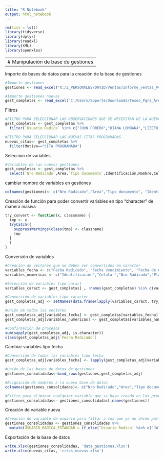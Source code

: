```yaml
---
title: "R Notebook"
output: html_notebook
---
```




```r
rm(list = ls())
library(tidyverse)
library(dplyr)
library(readxl)
library(XML)
library(openxlsx)
```

-----------------------------
# Manipulación de base de gestiones
-----------------------------


Importe de bases de datos para la creación de la base de gestiones
```r
#Importe gestiones
gestiones <- read_excel("X:/Z_PERSONALES/DAVID/Ventas/Informe_ventas_V4_SF_Febrero.xlsx",  sheet = "Gestiones_est")

#Importe gestiones nuevas
gest_completas <- read_excel("C:/Users/Soporte/Downloads/Teseo_Pqrs_Areas_20240207_082758.xlsx")
```
Filtros
```r
#FILTRO PARA SELECCIONAR LAS OBSERVACIONES QUE SE NECESITAN DE LA NUEVA BASE
gest_completas <- gest_completas %>%
  filter(`Usuario Radica` %in% c("JHON FORERO","DIANA LOMBANA","LIZETH BELTRAN","CAROLINA CIFUENTES","LAURA APONTE","LAURA RODRIGUEZ","LINA CONTRERAS"))

#FILTRO PARA SELECCIONAR LAS NUEVAS CITAS PROGRAMADAS
nuevas_citas<- gest_completas %>% 
  filter(Motivo=="CITA PROGRAMADA")

```

Seleccion de variables
```r
#Variables de las nuevas gestiones
gest_completas <- gest_completas %>% 
  select(`Nro Radicado`,Area,`Tipo documento`,Identificación,Nombre,Celular,`Tipo Paciente`,`Nro Obligación`,Email,Clinica...10,`Canal Ingreso`,`Tipificación General`,Motivo,Submotivo,Solicitud,Estado,Plazo,`Fecha Radicado`,`Fecha Vencimiento`,`Dia Transcurrido`,`Horas Transcurridas`,`Respuesta Gestión`,`Fecha de Cierre`,`Usuario Radica`,`Usuario Finaliza`,Clinica...40,`Documento Paciente`,`Fecha`,`Hora`,`Nombre Paciente`)

```

cambiar nombre de variables en gestiones
```r
colnames(gestiones)<- c("Nro Radicado","Area","Tipo documento", "Identificación", "Nombre", "Celular", "Tipo Paciente","Nro Obligación","Email","Clinica...10","Canal Ingreso","Tipificación General","Motivo","Submotivo","Solicitud","Estado","Plazo","Fecha Radicado","Fecha Vencimiento","Dia Transcurrido","Horas Transcurridas","Respuesta Gestión","Fecha de Cierre","Usuario Radica","Usuario Finaliza","Clinica...40","Documento Paciente","Fecha Cita","Hora Cita","Nombre Paciente","Seleccion Clinica","USUARIO_RADICA_ESTANDAR")
```

Creación de función para poder convertir variables en tipo "character" de manera masiva
```r
try_convert <- function(x, classname) {
  tmp <- x
  tryCatch({
    suppressWarnings(class(tmp) <- classname)
    tmp
  }
  )
}
```

Conversión de variables
```r
#Creación de vectores que no deben ser convertidos en caracter
variables_fecha <- c("Fecha Radicado", "Fecha Vencimiento", "Fecha de Cierre")
variables_numericas <- c("Identificación","Celular","Nro Radicado","Plazo","Dia Transcurrido","Horas Transcurridas", "Documento Paciente")

#Selección de variables tipo caract
variables_caract <- gest_completas[ , !names(gest_completas) %in% c(variables_fecha,variables_numericas)]

#Conversión de variables tipo caracter
gest_completas_adj <- setNames(data.frame(lapply(variables_caract, try_convert, "character")), colnames(variables_caract))

#Unión de todos los vectores
gest_completas_adj[variables_fecha] <- gest_completas[variables_fecha]
gest_completas_adj[variables_numericas] <- gest_completas[variables_numericas]

#Confirmación de procesos
sum(sapply(gest_completas_adj, is.character))
class(gest_completas_adj$`Fecha Radicado`)
```
Cambiar variables tipo fecha
```r
#Conversión de todas las variables tipo fecha
gest_completas_adj[variables_fecha] <- lapply(gest_completas_adj[variables_fecha], convertToDate)

```


```r
#Unión de las bases de datos de gestiones
gestiones_consolidadas<-bind_rows(gestiones,gest_completas_adj)
```

```r
#Asignación de nombres a la nueva base de datos
colnames(gestiones_consolidadas)<- c("Nro Radicado","Area","Tipo documento", "Identificación", "Nombre", "Celular", "Tipo Paciente","Nro Obligación","Email","Clinica...10","Canal Ingreso","Tipificación General","Motivo","Submotivo","Solicitud","Estado","Plazo","Fecha Radicado","Fecha Vencimiento","Dia Transcurrido","Horas Transcurridas","Respuesta Gestión","Fecha de Cierre","Usuario Radica","Usuario Finaliza","Clinica...40","Documento Paciente","Fecha Cita","Hora Cita","Nombre Paciente","Seleccion Clinica","USUARIO_RADICA_ESTANDAR")
```

```r
#Filtro para eliminar cualquier variable que se haya creado en los procesos
gestiones_consolidadas<- gestiones_consolidadas[,names(gestiones)]
```

Creación de variable nueva
```r
#Creación de variable de usuario para filtar a los que ya no ahcen parte del equipo
gestiones_consolidadas <- gestiones_consolidadas %>% 
  mutate(USUARIO_RADICA_ESTANDAR = if_else(`Usuario Radica` %in% c("JAIRO ALBERTO SANCHEZ MALPICA", "LEIDY VANESSA NINO CABREJO", "DIEGO ALEJANDRO ORTIZ VILLAREAL","LAURA RODRIGUEZ ROMERO", "CRISTIAN FELIPE MARTINEZ MUNOZ","LINA STEFANNY CASTRO MURCIA"),"RETIRADOS U OTROS", `Usuario Radica`))
```

Exportación de la base de datos 
```r
write.xlsx(gestiones_consolidadas, 'data_gestiones.xlsx')
write.xlsx(nuevas_citas, 'citas_nuevas.xlsx')
```
